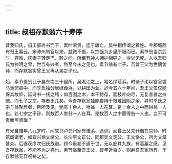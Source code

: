 ```yaml
---
---
---
```

title: 叔祖存默翁六十寿序
---



昔我归氏，自工部尚书而下，累叶荣贵，迄于唐亡。吴中相传谓之着姓。今郡城西有归王墓云。宋沛州判官以来，益微不振，以宗强为乡里所服而已。素节翁当洪武时，避难，携妻子转走巴、黔之间。所至有神人拥护相导之，得以无死。人以吾归氏为神明之冑，世当有兴者，然至今未之见也。素节翁有七子，吾曾王父为世嫡曾孙，而存默翁实曾王父再从弟之子也。

始，素节置别业于县东南三十里所，吴淞江之上，地名绿葭浜。时诸子弟以宫室裘马驰骋县中，而季氏独分居绿葭浜，以耕田为业。迨今五六十年间，吾王父仅仅能保其故庐，延诗书一线之绪；如百围之木，本干特存，而枝叶向尽，无复昔者之扶疏。而七子之宗，存者无几矣。今吾存默翁独能自持于艰难困阨之余，异时季氏之宗与翁聚居者，目所及见，犹有十余人，唯翁一人在耳。是十余人之中而得翁一人也。若七宗之子孙，则数百人惟翁一人在耳。是数百人之中而得翁一人也。岂不可贵而可贤哉？

有光自惟年八九岁时，闻故邻卢兖州家有谱系、遗训。而曾王父先计偕在京师，时馆阁诸老，如宜兴徐文靖公、长沙李文正公、同郡吴文定公、王文恪公，所为文章甚众。后遂获序次归氏族谱。顾今垂老不遇于世，无以庇其九族，有葛藟之感。见吾存默翁，不能不为之喜也。素节翁至吾王父，皆年近百岁。则寿自吾家所有，于存默翁无容祝祷之矣。